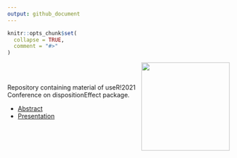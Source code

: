 ```yaml
---
output: github_document
---
```


<!-- README.md is generated from README.Rmd. Please edit that file -->

```r
knitr::opts_chunk$set(
  collapse = TRUE,
  comment = "#>"
)
```

<a href='https://marcozanotti.github.io/dispositionEffect/index.html'><img src="presentation/figures/logo.png" align="right" height="200"/></a>

&nbsp;  
&nbsp;  

Repository containing material of useR!2021 Conference on dispositionEffect package.

* [Abstract](https://marcozanotti.github.io/dispostionEffect-useR2021/abstract/dispositionEffect-abstract.pdf)  
* [Presentation](https://marcozanotti.github.io/dispostionEffect-useR2021/presentation/dispositionEffect-presentation.html)

